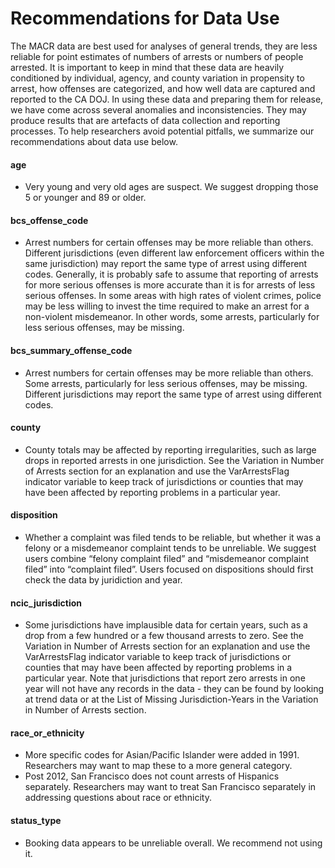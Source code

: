 # Recommendations for Data Use

The MACR data are best used for analyses of general trends, they are less reliable for point estimates of numbers of arrests or numbers of people arrested. It is important to keep in mind that these data are heavily conditioned by individual, agency, and county variation in propensity to arrest, how offenses are categorized, and how well data are captured and reported to the CA DOJ. In using these data and preparing them for release, we have come across several anomalies and inconsistencies. They may produce results that are artefacts of data collection and reporting processes. To help researchers avoid potential pitfalls, we summarize our recommendations about data use below.

#### age

* Very young and very old ages are suspect. We suggest dropping those 5 or younger and 89 or older. 

#### bcs_offense_code

* Arrest numbers for certain offenses may be more reliable than others. Different jurisdictions (even different law enforcement officers within the same jurisdiction) may report the same type of arrest using different codes.  Generally, it is probably safe to assume that reporting of arrests for more serious offenses is more accurate than it is for arrests of less serious offenses. In some areas with high rates of violent crimes, police may be less willing to invest the time required to make an arrest for a non-violent misdemeanor. In other words, some arrests, particularly for less serious offenses, may be missing. 

#### bcs_summary_offense_code

* Arrest numbers for certain offenses may be more reliable than others. Some arrests, particularly for less serious offenses, may be missing. Different jurisdictions may report the same type of arrest using different codes. 

#### county

* County totals may be affected by reporting irregularities, such as large drops in reported arrests in one jurisdiction. See the Variation in Number of Arrests section for an explanation and use the VarArrestsFlag indicator variable to keep track of jurisdictions or counties that may have been affected by reporting problems in a particular year. 

#### disposition

* Whether a complaint was filed tends to be reliable, but whether it was a felony or a misdemeanor complaint tends to be unreliable. We suggest users combine "felony complaint filed" and "misdemeanor complaint filed" into "complaint filed". Users focused on dispositions should first check the data by juridiction and year.

#### ncic_jurisdiction

* Some jurisdictions have implausible data for certain years, such as a drop from a few hundred or a few thousand arrests to zero. See the Variation in Number of Arrests section for an explanation and use the VarArrestsFlag indicator variable to keep track of jurisdictions or counties that may have been affected by reporting problems in a particular year. Note that jurisdictions that report zero arrests in one year will not have any records in the data - they can be found by looking at trend data or at the List of Missing Jurisdiction-Years in the Variation in Number of Arrests section. 

#### race_or_ethnicity

* More specific codes for Asian/Pacific Islander were added in 1991. Researchers may want to map these to a more general category. 
* Post 2012, San Francisco does not count arrests of Hispanics separately. Researchers may want to treat San Francisco separately in addressing questions about race or ethnicity. 

#### status_type

* Booking data appears to be unreliable overall. We recommend not using it. 